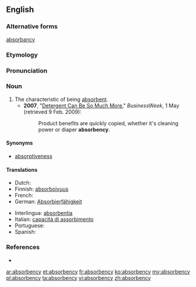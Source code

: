 ==English==

===Alternative forms===
[[absorbancy]]

===Etymology===
{{suffix|absorbance|y}}

===Pronunciation===
{{a|US}} {{IPA|/əb.sɔɹ.bən.si/|/əb.zɔɹ.bən.si/}}

===Noun===
{{en-noun|absorbencies}}

# The characteristic of being [[absorbent]].
#* '''2007''',  "[http://www.businessweek.com/magazine/content/06_18/b3982087.htm?chan=innovation_branding_top+stories Detergent Can Be So Much More]," ''BusinessWeek'', 1 May (retrieved 9 Feb. 2009):
#*: Product benefits are quickly copied, whether it's cleaning power or diaper '''absorbency'''.

====Synonyms====
* [[absorptiveness]]

====Translations====
{{trans-top|absorbency}}
* Dutch: {{t+|nl|absorptie|f}}
* Finnish: [[absorboivuus]]
* French: {{t+|fr|absorbance|f}}
* German: [[Absorbierfähigkeit]] {{f}}
{{trans-mid}}
* Interlingua: [[absorbentia]]
* Italian: [[capacità di assorbimento]]
* Portuguese: {{t-|pt|absorbency}}
* Spanish: {{t+|es|absorbencia|f}}
{{trans-bottom}}

===References===
* {{R:Webster 1913}}

[[ar:absorbency]]
[[et:absorbency]]
[[fr:absorbency]]
[[ko:absorbency]]
[[my:absorbency]]
[[pl:absorbency]]
[[ta:absorbency]]
[[vi:absorbency]]
[[zh:absorbency]]
